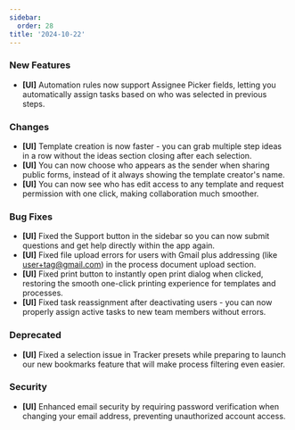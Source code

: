 ```yaml
---
sidebar:
  order: 28
title: '2024-10-22'
---
```


### New Features

- **[UI]** Automation rules now support Assignee Picker fields, letting you automatically assign tasks based on who was selected in previous steps.

### Changes

- **[UI]** Template creation is now faster - you can grab multiple step ideas in a row without the ideas section closing after each selection.
- **[UI]** You can now choose who appears as the sender when sharing public forms, instead of it always showing the template creator's name.
- **[UI]** You can now see who has edit access to any template and request permission with one click, making collaboration much smoother.

### Bug Fixes

- **[UI]** Fixed the Support button in the sidebar so you can now submit questions and get help directly within the app again.
- **[UI]** Fixed file upload errors for users with Gmail plus addressing (like user+tag@gmail.com) in the process document upload section.
- **[UI]** Fixed print button to instantly open print dialog when clicked, restoring the smooth one-click printing experience for templates and processes.
- **[UI]** Fixed task reassignment after deactivating users - you can now properly assign active tasks to new team members without errors.

### Deprecated

- **[UI]** Fixed a selection issue in Tracker presets while preparing to launch our new bookmarks feature that will make process filtering even easier.

### Security

- **[UI]** Enhanced email security by requiring password verification when changing your email address, preventing unauthorized account access.